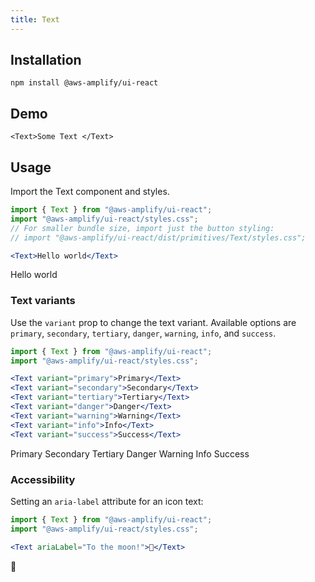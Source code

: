 ```yaml
---
title: Text
---
```


## Installation

```
npm install @aws-amplify/ui-react
```

## Demo

```
<Text>Some Text </Text>
```

## Usage
Import the Text component and styles. 

```jsx
import { Text } from "@aws-amplify/ui-react";
import "@aws-amplify/ui-react/styles.css";
// For smaller bundle size, import just the button styling:
// import "@aws-amplify/ui-react/dist/primitives/Text/styles.css";

<Text>Hello world</Text>
```
<Text>Hello world</Text>

### Text variants
Use the `variant` prop to change the text variant. Available options are `primary`, `secondary`, `tertiary`, `danger`, `warning`, `info`, and `success`.

```jsx
import { Text } from "@aws-amplify/ui-react";
import "@aws-amplify/ui-react/styles.css";

<Text variant="primary">Primary</Text>
<Text variant="secondary">Secondary</Text>
<Text variant="tertiary">Tertiary</Text>
<Text variant="danger">Danger</Text>
<Text variant="warning">Warning</Text>
<Text variant="info">Info</Text>
<Text variant="success">Success</Text>
```
<Text variant="primary">Primary</Text>
<Text variant="secondary">Secondary</Text>
<Text variant="tertiary">Tertiary</Text>
<Text variant="danger">Danger</Text>
<Text variant="warning">Warning</Text>
<Text variant="info">Info</Text>
<Text variant="success">Success</Text>

### Accessibility
Setting an `aria-label` attribute for an icon text: 
```jsx
import { Text } from "@aws-amplify/ui-react";
import "@aws-amplify/ui-react/styles.css";

<Text ariaLabel="To the moon!">🚀</Text>
```
<Text ariaLabel="To the moon!">🚀</Text>